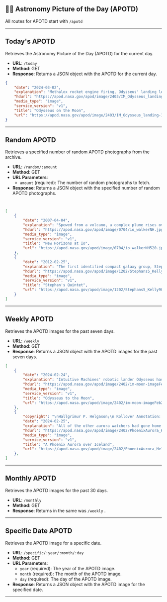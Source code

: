 
## 👩‍🚀  Astronomy Picture of the Day (APOTD)

All routes for APOTD start with  `/apotd`

---

## Today's APOTD

Retrieves the Astronomy Picture of the Day (APOTD) for the current day.

- **URL**: `/today`
- **Method**: GET
- **Response**: Returns a JSON object with the APOTD for the current day.
``` json
{
    "date": "2024-03-02",
    "explanation": "Methalox rocket engine firing, Odysseus' landing legs absorb first contact with the lunar surface in this wide-angle snapshot from a camera on board the robotic Intuitive Machines Nova-C moon lander. Following the landing on February 22, broken landing legs, visible in the image, ultimately left the lander at rest but tilted. Odysseus' gentle lean into a sloping lunar surface preserved the phone booth-sized lander's ability to operate, collect solar power, and return images and data to Earth. Its exact landing site in the Moon's far south polar region was imaged by NASA's Lunar Reconnaissance Orbiter. Donated by NASA, the American flag seen on the lander's central panel is 1970 Apollo program flight hardware.",
    "hdurl": "https://apod.nasa.gov/apod/image/2403/IM_Odysseus_landing-2048x1118.png",
    "media_type": "image",
    "service_version": "v1",
    "title": "Odysseus on the Moon",
    "url": "https://apod.nasa.gov/apod/image/2403/IM_Odysseus_landing-1100x600.png"
}
```
---

## Random APOTD

Retrieves a specified number of random APOTD photographs from the archive.

- **URL**: `/random/:amount`
- **Method**: GET
- **URL Parameters**:
  - `amount` (required): The number of random photographs to fetch.
- **Response**: Returns a JSON object with the specified number of random APOTD photographs.
``` json


[
    {
        "date": "2007-04-04",
        "explanation": "Spewed from a volcano, a complex plume rises over 300 kilometers above the horizon of Jupiter's moon Io in this image from cameras onboard the New Horizons spacecraft. The volcano, Tvashtar, is marked by the bright glow (about 1 o'clock) at the moon's edge, beyond the terminator or night/day shadow line. The shadow of Io cuts across the plume itself. Also capturing stunning details on the dayside surface, the high resolution image was recorded when the spacecraft was 2.3 million kilometers from Io. Later it was combined with lower resolution color data by astro-imager Sean Walker to produce this sharp portrait of the solar system's most active moon. Outward bound at almost 23 kilometers per second, the New Horizons spacecraft should cross the orbit of Saturn in June next year, and is ultimately destined to encounter Pluto in 2015.",
        "hdurl": "https://apod.nasa.gov/apod/image/0704/io_walkerNH.jpg",
        "media_type": "image",
        "service_version": "v1",
        "title": "New Horizons at Io",
        "url": "https://apod.nasa.gov/apod/image/0704/io_walkerNH520.jpg"
    },
    {
        "date": "2012-02-25",
        "explanation": "The first identified compact galaxy group, Stephan's Quintet is featured in this eye-catching image constructed with data drawn from the extensive Hubble Legacy Archive. About 300 million light-years away, only four of these five galaxies are actually locked in a cosmic dance of repeated close encounters. The odd man out is easy to spot, though. The interacting galaxies, NGC 7319, 7318A, 7318B, and 7317 have an overall yellowish cast. They also tend to have distorted loops and tails, grown under the influence of disruptive gravitational tides. But the predominantly bluish galaxy, NGC 7320, is closer, just 40 million light-years distant, and isn't part of the interacting group. Stephan's Quintet lies within the boundaries of the high flying constellation Pegasus. At the estimated distance of the quartet of interacting galaxies, this field of view spans about 500,000 light-years. However, moving just beyond this field, above and to the left, astronomers can identify another galaxy, NGC 7320C, that is also 300 million light-years distant. Of course, including it would bring the interacting quartet back up to quintet status.",
        "hdurl": "https://apod.nasa.gov/apod/image/1202/Stephans5_Kelly3000c.jpg",
        "media_type": "image",
        "service_version": "v1",
        "title": "Stephan's Quintet",
        "url": "https://apod.nasa.gov/apod/image/1202/Stephans5_Kelly900c.jpg"
    }
]


```
---

## Weekly APOTD

Retrieves the APOTD images for the past seven days.

- **URL**: `/weekly`
- **Method**: GET
- **Response**: Returns a JSON object with the APOTD images for the past seven days.
``` json 
[
    {
        "date": "2024-02-24",
        "explanation": "Intuitive Machines' robotic lander Odysseus has accomplished the first U.S. landing on the Moon since the Apollo 17 mission in 1972. Launched on a SpaceX rocket on February 15, the phone booth sized lander reached lunar orbit on the 21st and touched down on the lunar surface at 6:23 pm ET on February 22nd. Its landing region is about 300 kilometers north of the Moon's south pole, near a crater designated Malapert A. Resting on its side, the lander is presently collecting solar power and transmitting data back to the Intuitive Machines' mission control center in Houston. The mission marks the first commercial uncrewed landing on the Moon. Prior to landing, Odysseus’ camera captured this extreme wide angle image (landing legs visible at right) as it flew over Schomberger crater some 200 kilometers from its landing site. Odysseus was still about 10 kilometers above the lunar surface.",
        "hdurl": "https://apod.nasa.gov/apod/image/2402/im-moon-imageFeb23_1024.jpg",
        "media_type": "image",
        "service_version": "v1",
        "title": "Odysseus to the Moon",
        "url": "https://apod.nasa.gov/apod/image/2402/im-moon-imageFeb23_1024.jpg"
    },
    {
        "copyright": "\nHallgrimur P. Helgason;\n Rollover Annotation: \nJudy Schmidt\n",
        "date": "2024-02-25",
        "explanation": "All of the other aurora watchers had gone home. By 3:30 am in Iceland, on a quiet September night, much of that night's auroras had died down. Suddenly, unexpectedly, a new burst of particles streamed down from space, lighting up the Earth's atmosphere once again. This time, surprisingly, pareidoliacally, the night lit up with an  amazing shape reminiscent of a giant phoenix. With camera equipment at the ready, two quick sky images were taken, followed immediately by a third of the land.  The mountain in the background is Helgafell, while the small foreground river is called Kaldá, both located about 30 kilometers north of Iceland's capital Reykjavík. Seasoned skywatchers will note that just above the mountain, toward the left, is the constellation of Orion, while the Pleiades star cluster is also visible just above the frame center.  The 2016 aurora, which lasted only a minute and was soon gone forever --  would possibly be dismissed as a fanciful fable -- were it not captured in the featured, digitally-composed, image mosaic.   Your Sky Surprise: What picture did APOD feature on your birthday? (post 1995)",
        "hdurl": "https://apod.nasa.gov/apod/image/2402/PhoenixAurora_Helgason_3130.jpg",
        "media_type": "image",
        "service_version": "v1",
        "title": "A Phoenix Aurora over Iceland",
        "url": "https://apod.nasa.gov/apod/image/2402/PhoenixAurora_Helgason_960.jpg"
    },
]


```

---

## Monthly APOTD

Retrieves the APOTD images for the past 30 days.

- **URL**: `/monthly`
- **Method**: GET
- **Response**: Returns in the same was `/weekly` .

---

## Specific Date APOTD

Retrieves the APOTD image for a specific date.

- **URL**: `/specific/:year/:month/:day`
- **Method**: GET
- **URL Parameters**:
  - `year` (required): The year of the APOTD image.
  - `month` (required): The month of the APOTD image.
  - `day` (required): The day of the APOTD image.
- **Response**: Returns a JSON object with the APOTD image for the specified date.

---